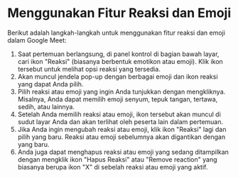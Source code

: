 # Menggunakan Fitur Reaksi dan Emoji

Berikut adalah langkah-langkah untuk menggunakan fitur reaksi dan emoji dalam Google Meet:

1. Saat pertemuan berlangsung, di panel kontrol di bagian bawah layar, cari ikon "Reaksi" 
   (biasanya berbentuk emotikon atau emoji). Klik ikon tersebut untuk melihat opsi reaksi yang tersedia.
2. Akan muncul jendela pop-up dengan berbagai emoji dan ikon reaksi yang dapat Anda pilih.
3. Pilih reaksi atau emoji yang ingin Anda tunjukkan dengan mengkliknya. Misalnya, Anda dapat memilih emoji senyum, tepuk tangan, tertawa, sedih, atau lainnya.
4. Setelah Anda memilih reaksi atau emoji, ikon tersebut akan muncul di sudut layar Anda dan akan terlihat oleh peserta lain dalam pertemuan.
5. Jika Anda ingin mengubah reaksi atau emoji, klik ikon "Reaksi" lagi dan pilih yang baru. Reaksi atau emoji sebelumnya akan digantikan dengan yang baru.
6. Anda juga dapat menghapus reaksi atau emoji yang sedang ditampilkan dengan mengklik ikon "Hapus Reaksi" atau "Remove reaction" yang biasanya berupa ikon "X" di sebelah reaksi atau emoji yang aktif.

